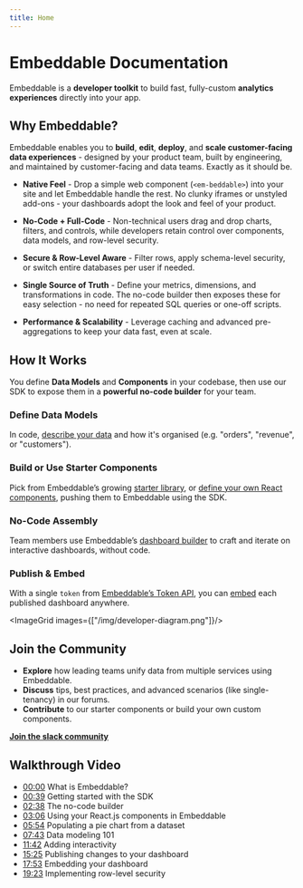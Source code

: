 ```yaml
---
title: Home 
---
```


# Embeddable Documentation

Embeddable is a **developer toolkit** to build fast, fully-custom **analytics experiences** directly into your app.

<CardGrid>
  <LinkCard title="Quick-start guide" href="/getting-started/download-repo" icon="⚡"/> 
  <LinkCard title="Defining data models" href="/data-modeling/introduction" icon="📊"/> 
  <LinkCard title="Building components" href="/development/introduction" icon="🛠️" marginTop="0.5rem"/> 
  <LinkCard title="Crafting dashboards" href="/dashboards/introduction" icon="📈" marginTop="0.5rem"/> 
</CardGrid>

## Why Embeddable?

Embeddable enables you to **build**, **edit**, **deploy**, and **scale customer-facing data experiences** - designed by your product team, built by engineering, and maintained by customer-facing and data teams. Exactly as it should be.

- **Native Feel** - Drop a simple web component (`<em-beddable>`) into your site and let Embeddable handle the rest. No clunky iframes or unstyled add-ons - your dashboards adopt the look and feel of your product.

- **No-Code + Full-Code** - Non-technical users drag and drop charts, filters, and controls, while developers retain control over components, data models, and row-level security.

- **Secure & Row-Level Aware** - Filter rows, apply schema-level security, or switch entire databases per user if needed.

- **Single Source of Truth** - Define your metrics, dimensions, and transformations in code. The no-code builder then exposes these for easy selection - no need for repeated SQL queries or one-off scripts.

- **Performance & Scalability** - Leverage caching and advanced pre-aggregations to keep your data fast, even at scale.

## How It Works

You define **Data Models** and **Components** in your codebase, then use our SDK to expose them in a **powerful no-code builder** for your team. 

<Steps>

### **Define Data Models** 
   In code, [describe your data](/data-modeling/introduction) and how it's organised (e.g. "orders", "revenue", or "customers").  
### **Build or Use Starter Components**
   Pick from Embeddable’s growing [starter library](/dashboards/starter-components), or [define your own React components](/development/introduction), pushing them to Embeddable using the SDK.   
### **No-Code Assembly**
   Team members use Embeddable’s [dashboard builder](/dashboards/introduction) to craft and iterate on interactive dashboards, without code.  
### **Publish & Embed**
   With a single `token` from [Embeddable’s Token API](/deployment/tokens-api), you can [embed](/deployment/embedding) each published dashboard anywhere.

</Steps>

<ImageGrid images={["/img/developer-diagram.png"]}/>

## Join the Community

- **Explore** how leading teams unify data from multiple services using Embeddable.
- **Discuss** tips, best practices, and advanced scenarios (like single-tenancy) in our forums.
- **Contribute** to our starter components or build your own custom components.

[**Join the slack community**](https://join.slack.com/t/embeddablecommunity/shared_invite/zt-20b4f6s10-gULqO6riqutJcbUi_FJmZA)


## Walkthrough Video 

<ExternalVideo src="https://www.youtube.com/embed/6b-lzaKbXT4?rel=0"/>

- [00:00](https://youtu.be/6b-lzaKbXT4?si=8FXqFmISlw73cifJ&t=0s) What is Embeddable?
- [00:39](https://youtu.be/6b-lzaKbXT4?si=8FXqFmISlw73cifJ&t=39s) Getting started with the SDK
- [02:38](https://youtu.be/6b-lzaKbXT4?si=8FXqFmISlw73cifJ&t=158s) The no-code builder
- [03:06](https://youtu.be/6b-lzaKbXT4?si=8FXqFmISlw73cifJ&t=186s) Using your React.js components in Embeddable
- [05:54](https://youtu.be/6b-lzaKbXT4?si=8FXqFmISlw73cifJ&t=354s) Populating a pie chart from a dataset
- [07:43](https://youtu.be/6b-lzaKbXT4?si=8FXqFmISlw73cifJ&t=463s) Data modeling 101
- [11:42](https://youtu.be/6b-lzaKbXT4?si=8FXqFmISlw73cifJ&t=702s) Adding interactivity
- [15:25](https://youtu.be/6b-lzaKbXT4?si=8FXqFmISlw73cifJ&t=925s) Publishing changes to your dashboard
- [17:53](https://youtu.be/6b-lzaKbXT4?si=8FXqFmISlw73cifJ&t=1073s) Embedding your dashboard
- [19:23](https://youtu.be/6b-lzaKbXT4?si=8FXqFmISlw73cifJ&t=1163s) Implementing row-level security